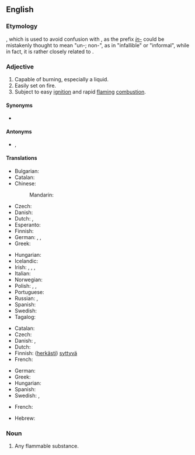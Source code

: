 ==English==

===Etymology===
{{back-form|en|inflammable}}, which is used to avoid confusion with {{m|en|non-flammable}}, as the prefix ''[[in-#Etymology 2|in-]]'' could be mistakenly thought to mean "un-; non-", as in "infallible" or "informal", while in fact, it is rather closely related to {{m|en|en-}}.

===Adjective===
{{en-adj}}

# Capable of burning, especially a liquid.
# Easily set on fire.
# Subject to easy [[ignition]] and rapid [[flaming]] [[combustion]].

====Synonyms====
* {{l|en|inflammable}}

====Antonyms====
* {{l|en|non-flammable}}, {{l|en|nonflammable}}

====Translations====
{{trans-top|capable of burning}}
* Bulgarian: {{t|bg|леснозапалим|sc=Cyrl}}
* Catalan: {{t+|ca|inflamable}}
* Chinese:
*: Mandarin: {{t+|cmn|易燃|tr=yìrán|sc=Hani}}
* Czech: {{t+|cs|hořlavý}}
* Danish: {{t|da|brændbar}}
* Dutch: {{t+|nl|ontvlambaar}}, {{t+|nl|brandbaar}}
* Esperanto: {{t|eo|brulema}}
* Finnish: {{t+|fi|palava}}
* German: {{t+|de|brennbar}}, {{t|de|entzündbar}}, {{t|de|entflammbar}}
* Greek: {{t+|el|εύφλεκτος}}
{{trans-mid}}
* Hungarian: {{t+|hu|éghető}}
* Icelandic: {{t|is|eldfimur}}
* Irish: {{t|ga|inlasta}}, {{t|ga|so-lasta}}, {{t|ga|so-adhainte}}, {{t|ga|inadhainte}}
* Italian: {{t+|it|infiammabile}}
* Norwegian: {{t|no|brennbar}}
* Polish: {{t+|pl|łatwopalny|m}}, {{t|pl|łatwopalna|f}}, {{t|pl|łatwopalne|n}}
* Portuguese: {{t+|pt|inflamável|m|f}}
* Russian: {{t+|ru|огнеопа́сный}}, {{t|ru|[[легко́]] [[воспламеня́ющийся]]|tr=lexkó vosplamenjájuščijsja}}
* Spanish: {{t+|es|inflamable}}
* Swedish: {{t+|sv|brännbar}}
* Tagalog: {{t|tl|takaw-apoy}}
{{trans-bottom}}

{{trans-top|easily set on fire}} <!---was "volatile"...was the "subject to easy ignition" sense intended instead?--->
* Catalan: {{t+|ca|inflamable}}
* Czech: {{t+|cs|hořlavý}}
* Danish: {{t+|da|brandfarlig}}, {{t|da|letantændelig}}
* Dutch: {{t|nl|licht ontvlambaar}}
* Finnish: ([[herkkä|herkästi]]) [[syttyvä]]
* French: {{t+|fr|inflammable}}
{{trans-mid}}
* German: {{t|de|feuergefährlich}}
* Greek: {{t+|el|εύφλεκτος}}
* Hungarian: {{t+|hu|gyúlékony}}
* Spanish: {{t+|es|inflamable}}
* Swedish: {{t+|sv|lättantändlig}}, {{t|sv|brandfarlig}}
{{trans-bottom}}

{{trans-top|subject to easy ignition and rapid flaming combustion}}
* French: {{t+|fr|inflammable}}
{{trans-mid}}
{{trans-bottom}}

{{checktrans-top}}
* Hebrew: {{t-check|he|יכולת בעירה}}
{{trans-mid}}
{{trans-bottom}}

===Noun===
{{en-noun}}

# Any flammable substance.